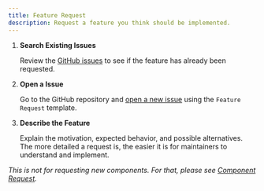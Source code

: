```yaml
---
title: Feature Request
description: Request a feature you think should be implemented.
---
```



<Steps>

1. **Search Existing Issues**

   Review the [GitHub issues](https://github.com/WebDevSimplified/shadcn-registry/issues?q=is%3Aissue%20state%3Aopen%20label%3Aenhancement) to see if the feature has already been requested.

2. **Open a Issue**

   Go to the GitHub repository and [open a new issue](https://github.com/WebDevSimplified/shadcn-registry/issues) using the `Feature Request` template.

3. **Describe the Feature**

   Explain the motivation, expected behavior, and possible alternatives. The more detailed a request is, the easier it is for maintainers to understand and implement.

</Steps>

_This is not for requesting new components. For that, please see [Component Request](/contributing/component-request)._

